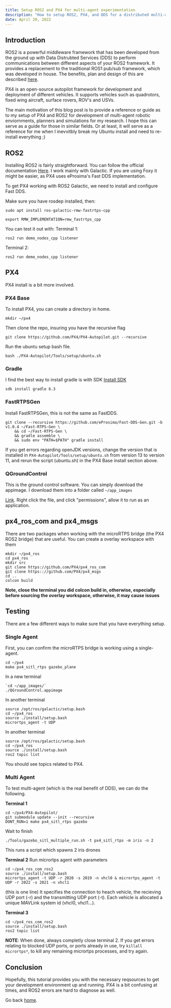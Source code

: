 ```yaml
---
title: Setup ROS2 and PX4 for multi-agent experimentation
description: "How to setup ROS2, PX4, and DDS for a distributed multi-agent development environment. "
date: April 20, 2022
---
```


## Introduction
ROS2 is a powerful middleware framework that has been developed from the ground up with Data Distrubted Services (DDS) to perform communications between different aspects of your ROS2 framework. It provides a replacement to the traditional ROS1 pub/sub framework, which was developed in house. The benefits, plan and design of this are described [here](https://design.ros2.org/articles/ros_on_dds.html).

PX4 is an open-source autopilot framework for development and deployment of different vehicles. It supports vehicles such as quadrotors, fixed wing aircraft, surface rovers, ROV's and USVs. 

The main motivation of this blog post is to provide a reference or guide as to my setup of PX4 and ROS2 for development of multi-agent robotic enviornments, planners and simulations for my research. I hope this can serve as a guide for those in similar fields. Or at least, it will serve as a reference for me when I inevvitbly break my Ubuntu install and need to re-install everything ;)

## ROS2 
Installing ROS2 is fairly straightforward. You can follow the official documentation [Here](https://docs.ros.org/en/galactic/Installation/Ubuntu-Install-Debians.html). I work mainly with Galactic. If you are using Foxy it might be easier, as PX4 uses eProsima's Fast DDS implementation. 

To get PX4 working with ROS2 Galactic, we need to install and configure Fast DDS. 

Make sure you have rosdep installed, then:
```
sudo apt install ros-galactic-rmw-fastrtps-cpp
```

```
export RMW_IMPLEMENTATION=rmw_fastrtps_cpp
```

You can test it out with:
Terminal 1:
```
ros2 run demo_nodes_cpp listener
```

Terminal 2: 
```
ros2 run demo_nodes_cpp listener
```

## PX4
PX4 install is a bit more involved.

### PX4 Base
To install PX4, you can create a directory in home.

```
mkdir ~/px4
```

Then clone the repo, insuring you have the recursive flag

```
git clone https://github.com/PX4/PX4-Autopilot.git --recursive
```

Run the ubuntu setup bash file.

```
bash ./PX4-Autopilot/Tools/setup/ubuntu.sh
```

### Gradle
I find the best way to install gradle is with SDK
[Install SDK](https://sdkman.io/install)

```
sdk install gradle 6.3
```

### FastRTPSGen

Install FastRTPSGen, this is not the same as FastDDS. 

```
git clone --recursive https://github.com/eProsima/Fast-DDS-Gen.git -b v1.0.4 ~/Fast-RTPS-Gen \
    && cd ~/Fast-RTPS-Gen \
    && gradle assemble \
    && sudo env "PATH=$PATH" gradle install
```

If you get errors regarding openJDK versions, change the version that is installed in 
`PX4-Autopilot/Tools/setup/ubuntu.sh` from version 13 to version 11, and rerun the script (ubuntu.sh) in the PX4 Base install section above. 

### QGroundControl
This is the ground control software. You can simply download the appimage. I download them into a folder called `~/app_images`

[Link](http://qgroundcontrol.com/). 
Right click the file, and click "permissions", allow it to run as an application. 

## px4_ros_com and px4_msgs
There are two packages when working with the microRTPS bridge (the PX4 ROS2 bridge) that are useful. You can create a overlay workspace with them

```
mkdir ~/px4_ros
cd px4_ros
mkdir src
git clone https://github.com/PX4/px4_ros_com
git clone https:://github.com/PX4/px4_msgs
cd ..
colcon build
```

**Note, close the terminal you did colcon build in, otherwise, especially before sourcing the overlay workspace, otherwise, it may cause issues**


## Testing
There are a few different ways to make sure that you have everything setup. 

### Single Agent
First, you can confirm the microRTPS bridge is working using a single-agent.

```
cd ~/px4
make px4_sitl_rtps gazebo_plane
```

In a new terminal
```
`cd ~/app_images/`
./QGroundControl.appimage
```

In another terminal
```
source /opt/ros/galactic/setup.bash
cd ~/px4_ros
source ./install/setup.bash
micrortps_agent -t UDP
```

In another terminal
```
source /opt/ros/galactic/setup.bash
cd ~/px4_ros
source ./install/setup.bash
ros2 topic list
```

You should see topics related to PX4. 

### Multi Agent 
To test multi-agent (which is the real benefit of DDS), we can do the following.

**Terminal 1**
```
cd ~/px4/PX4-Autopilot/
git submodule update --init --recursive
DONT_RUN=1 make px4_sitl_rtps gazebo
```

Wait to finish

```
./Tools/gazebo_sitl_multiple_run.sh -t px4_sitl_rtps -m iris -n 2
```
This runs a script which spawns 2 iris drones

**Terminal 2**
Run micrortps agent with parameters

```
cd ~/px4_ros_com_ros2
source ./install/setup.bash
micrortps_agent -t UDP -r 2020 -s 2019 -n vhcl0 & micrortps_agent -t UDP -r 2022 -s 2021 -n vhcl1
```

(this is one line)
It specifies the connection to heach vehicle, the recieving UDP port (-r) and the transmitting UDP port (-t). Each vehicle is allocated a unique MAVLink system id (vhcl0, vhcl1...).  

**Terminal 3**
```
cd ~/px4_ros_com_ros2
source ./install/setup.bash
ros2 topic list
```

**NOTE**: When done, always completly close terminal 2. If you get errors relating to blocked UDP ports, or ports already in use, try `killall micrortps*`, to kill any remaining micrortps processes, and try again.

## Conclusion
Hopefully, this tutorial provides you with the necessary reqsources to get your development environment up and running. PX4 is a bit confusing at times, and ROS2 errors are hard to diagnose as well. 

Go back [home](/).
